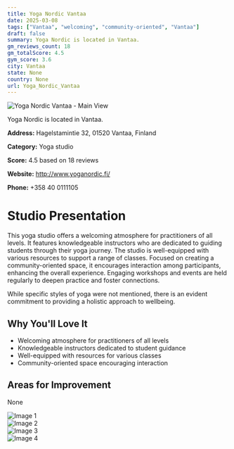 ```yaml
---
title: Yoga Nordic Vantaa
date: 2025-03-08
tags: ["Vantaa", "welcoming", "community-oriented", "Vantaa"]  
draft: false
summary: Yoga Nordic is located in Vantaa.
gm_reviews_count: 18
gm_totalScore: 4.5
gym_score: 3.6
city: Vantaa
state: None
country: None
url: Yoga_Nordic_Vantaa
---
```


<div className="aspect-[16/9] relative my-8">
  <img 
    src="https://lh3.googleusercontent.com/gps-cs-s/AB5caB9Z8TVoxNKkaul3bvKTsURAoUCvnFgaw2ThAVicmMdolHxVz1zR49K9joY7LvcV_QxkgdSQhRqlIzNE-yUDJxE3uYC0AJpdyhlrUcp_NlUAYkzph1VS-xIxVMm5M1xvKWsIQFuJ=w1920-h1080-k-no"
    alt="Yoga Nordic Vantaa - Main View"
    className="object-cover absolute inset-0 w-full h-full rounded-lg"
  />
</div>

Yoga Nordic is located in Vantaa.

**Address:** Hagelstamintie 32, 01520 Vantaa, Finland

**Category:** Yoga studio

**Score:** 4.5 based on 18 reviews

**Website:** http://www.yoganordic.fi/

**Phone:** +358 40 0111105

# Studio Presentation

This yoga studio offers a welcoming atmosphere for practitioners of all levels. It features knowledgeable instructors who are dedicated to guiding students through their yoga journey. The studio is well-equipped with various resources to support a range of classes. Focused on creating a community-oriented space, it encourages interaction among participants, enhancing the overall experience. Engaging workshops and events are held regularly to deepen practice and foster connections.

While specific styles of yoga were not mentioned, there is an evident commitment to providing a holistic approach to wellbeing.

## Why You'll Love It

- Welcoming atmosphere for practitioners of all levels
- Knowledgeable instructors dedicated to student guidance
- Well-equipped with resources for various classes
- Community-oriented space encouraging interaction

## Areas for Improvement

None

<div className="grid grid-cols-1 xl:grid-cols-2 gap-4 my-8">
<div className="aspect-[4/3] relative"><img src="https://lh3.googleusercontent.com/gps-cs-s/AB5caB-dTJ8Kd1uDTDg0PSCsWs4NrZK9XQX2HVHUIhWG4s8gd1q_QbFOY2pl0OLEWQ9PfUKov6OThCJzesWbEmXwZKXWuyUorKdckh9bkHpVs_yNicBrNHJYbiLI7XvW7YC9wERTpPDX=w1920-h1080-k-no" alt="Image 1" className="object-cover absolute inset-0 w-full h-full rounded-lg" /></div>
<div className="aspect-[4/3] relative"><img src="https://lh3.googleusercontent.com/gps-cs-s/AB5caB8zJ-zqXOnp8_5sIH7cUlb68K-Ssa4TwDNbzvFyX8tpbwL37ow7jzS0KVV1vr-r0__vC5K_RhtmYA5Nx9ceoPazFvg-IemCwWGTAyEe2WsPyQVZkL8XUaowDdoRuxyDBoyXuzx7WQ=w1920-h1080-k-no" alt="Image 2" className="object-cover absolute inset-0 w-full h-full rounded-lg" /></div>
<div className="aspect-[4/3] relative"><img src="https://streetviewpixels-pa.googleapis.com/v1/thumbnail?panoid=LwlRlx7sGVK8pXRN3tEVEQ&cb_client=maps_sv.tactile.gps&w=203&h=100&yaw=293.27936&pitch=0&thumbfov=100" alt="Image 3" className="object-cover absolute inset-0 w-full h-full rounded-lg" /></div>
<div className="aspect-[4/3] relative"><img src="https://lh3.googleusercontent.com/gps-cs-s/AB5caB9Z8TVoxNKkaul3bvKTsURAoUCvnFgaw2ThAVicmMdolHxVz1zR49K9joY7LvcV_QxkgdSQhRqlIzNE-yUDJxE3uYC0AJpdyhlrUcp_NlUAYkzph1VS-xIxVMm5M1xvKWsIQFuJ=w1920-h1080-k-no" alt="Image 4" className="object-cover absolute inset-0 w-full h-full rounded-lg" /></div>
</div>